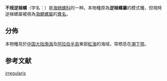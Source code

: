 {{Speciesbox
 | taxon = Epitonium irregulare
 | authority = (Sowerby II, 1844) 
 | synonyms_ref = {{r|WoRMS_207954}}
 | synonyms =
* ''Cirratiscala irregularis'' {{small|(G. B. Sowerby, 1874)}}{{r|shell_5722}}
* ''Cirratiscala undulatissima'' {{small|(G. B. Sowerby, 1874)}}
* ''Epitonium undulatissimum'' {{small| (G. B. Sowerby, 1874)}}
* ''Epitonium virgo'' {{small| (Masahito & Habe, 1976)}}
* ''[[Foliaceiscala|Foliaceiscala]] virgo'' {{small| Masahito & Habe, 1976}}
* ''[[Scalaria|Scalaria]] grayi'' {{small| Nyst, 1871}}
* ''Scalaria irregularis'' {{small| G. B. Sowerby, 1844}}
* ''Scalaria striata'' {{small| Gray, 1847}}
* ''Scalaria undulatissima'' {{small| G. B. Sowerby, 1874}}
}}

'''不规逆梯螺'''（学名：''{{lang|la|Epitonium irregulare}}''）是[[海蛳螺科|海蛳螺科]]的一种。本物種原為'''逆梯螺屬'''的模式種，但現時逆梯螺屬被視為[[海螄螺屬|海螄螺屬]]的[[異名|異名]]{{r|WoRMS_207954}}。

==分佈==
本物種見於[[中国大陆|中国大陆]][[渤海|渤海]]{{r|shell_5722|shelldoc_420090220138}}及[[阿拉伯半島|阿拉伯半島]]東部{{r|shell_5722|shelldoc_720090224024}}[[紅海|紅海]]{{r|WoRMS_207954|Vine 1986}}的海域，常栖息在[[潮下带|潮下带]]{{r|shell_5722}}。

==参考文献==
{{reflist|refs=
<ref name="shell_5722">{{cite web
 |url=http://shell.sinica.edu.tw/chinese/shellbase_detail.php?science_no=5722
 |title=国际贝库：不规逆梯螺|publisher=台湾贝类资料库
 |accessdate=2017-12-28}}</ref>
<ref name="shelldoc_420090220138">{{shelldoc_420090220138}}</ref>
<ref name="shelldoc_720090224024">{{shelldoc_720090224024}}</ref>
<ref name="Vine 1986">{{cite book
 |last=Vine |first=P.
 |year=1986
 |title=Red Sea Invertebrates
 |publisher=Immel Publishing |location=London
 |pages=224 pp |language=en }}</ref>
<ref name="WoRMS_207954">{{WoRMS |id=20795
 |title=''Epitonium irregulare'' (Sowerby II, 1844)
 |last1=Rosenberg |first1=Gary
 |last2=Fondo     |first2=Esther
 |date=2011-04-17 |accessdate=2017-12-28}}</ref>
}}
{{Taxonbar|from=Q13611071}}

[[Category:海蛳螺属|irregularis]]